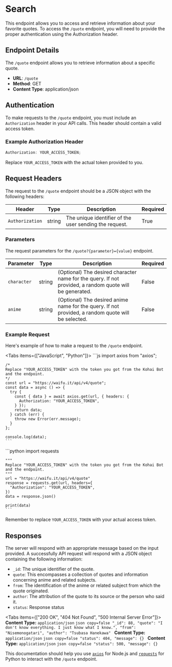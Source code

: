 
# Search

This endpoint allows you to access and retrieve information about your favorite quotes. To access the `/quote` endpoint, you
will need to provide the proper authentication using the Authorization header.

## Endpoint Details

The `/quote` endpoint allows you to retrieve information about a specific quote.

- **URL**: `/quote`
- **Method**: GET
- **Content Type**: application/json

## Authentication

To make requests to the `/quote` endpoint, you must include an `Authorization` header in your API calls. This header should contain a valid access token.

### Example Authorization Header

```jsx
Authorization: YOUR_ACCESS_TOKEN;
```

Replace `YOUR_ACCESS_TOKEN` with the actual token provided to you.

## Request Headers

The request to the `/quote` endpoint should be a JSON object with the following headers:

| Header          | Type   | Description                                            | Required |
| --------------- | ------ | ------------------------------------------------------ | -------- |
| `Authorization` | string | The unique identifier of the user sending the request. | True     |

### Parameters

The request parameters for the `/quote?{parameter}={value}` endpoint.

| Parameter   | Type   | Description                                                                                             | Required |
| ----------- | ------ | ------------------------------------------------------------------------------------------------------- | -------- |
| `character` | string | (Optional) The desired character name for the query. If not provided, a random quote will be generated. | False    |
| `anime`     | string | (Optional) The desired anime name for the query. If not provided, a random quote will be selected.      | False    |

### Example Request

Here's example of how to make a request to the `/quote` endpoint.

<Tabs items={["JavaScript", "Python"]}>
  <Tab>
    ```js
    import axios from "axios";

    /*
    Replace "YOUR_ACCESS_TOKEN" with the token you got from the Kohai Bot and the endpoint.
    */
    const url = "https://waifu.it/api/v4/quote";
    const data = async () => {
      try {
        const { data } = await axios.get(url, { headers: {
          Authorization: "YOUR_ACCESS_TOKEN",
        } });
        return data;
      } catch (err) {
        throw new Error(err.message);
      }
    };

    console.log(data);
    ```

  </Tab>
  <Tab>
    ```python
    import requests

    """
    Replace "YOUR_ACCESS_TOKEN" with the token you got from the Kohai Bot and the endpoint.
    """
    url = "https://waifu.it/api/v4/quote"
    response = requests.get(url, headers={
      "Authorization": "YOUR_ACCESS_TOKEN",
    })
    data = response.json()

    print(data)
    ```

  </Tab>
</Tabs>

Remember to replace `YOUR_ACCESS_TOKEN` with your actual access token.

## Responses

The server will respond with an appropriate message based on the input provided. A successfully API request will respond
with a JSON object containing the following information:

- `_id`: The unique identifier of the quote.
- `quote`: This encompasses a collection of quotes and information concerning anime and related subjects.
- `from`: The identification of the anime or related subject from which the quote originated.
- `author`: The attribution of the quote to its source or the person who said it.
- `status`: Response status

<Tabs items={["200 OK", "404 Not Found", "500 Internal Server Error"]}>
  <Tab>
    **Content Type:** `application/json` ```json copy=false "_id": 88, "quote":
    "I don't know everything. I just know what I know.", "from":
    "Nisemonogatari", "author": "Tsubasa Hanekawa" ```
  </Tab>
  <Tab>
    **Content Type:** `application/json` ```json copy=false "status": 404,
    "message": {}
    ```
  </Tab>
  <Tab>
    **Content Type:** `application/json` ```json copy=false "status": 500,
    "message": {}
    ```
  </Tab>
</Tabs>

This documentation should help you use [`axios`](https://www.npmjs.com/package/axios) for Node.js and [`requests`](https://pypi.org/project/requests/)
for Python to interact with the `/quote` endpoint.
